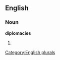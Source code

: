 
==English==

===Noun===
'''diplomacies'''

# {{plural of|[[diplomacy]]}}

[[Category:English plurals]]